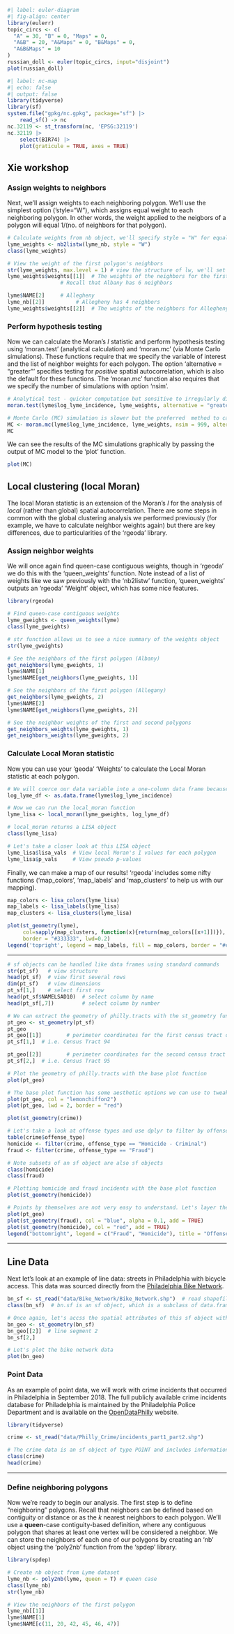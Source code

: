 ```r
#| label: euler-diagram
#| fig-align: center
library(eulerr)
topic_circs <- c(
  "A" = 30, "B" = 0, "Maps" = 0,
  "A&B" = 20, "A&Maps" = 0, "B&Maps" = 0,
  "A&B&Maps" = 10
)
russian_doll <- euler(topic_circs, input="disjoint")
plot(russian_doll)
```

```r
#| label: nc-map
#| echo: false
#| output: false
library(tidyverse)
library(sf)
system.file("gpkg/nc.gpkg", package="sf") |>
    read_sf() -> nc
nc.32119 <- st_transform(nc, 'EPSG:32119')
nc.32119 |>
    select(BIR74) |>
    plot(graticule = TRUE, axes = TRUE)
```

## Xie workshop


### Assign weights to neighbors

Next, we'll assign weights to each neighboring polygon. We'll use the simplest option ('style="W"), which assigns equal weight to each neighboring polygon. In other words, the weight applied to the neigbors of a polygon will equal 1/(no. of neighbors for that polygon).

```r
# Calculate weights from nb object, we'll specify style = "W" for equal weights
lyme_weights <- nb2listw(lyme_nb, style = "W")
class(lyme_weights)

# View the weight of the first polygon's neighbors
str(lyme_weights, max.level = 1) # view the structure of lw, we'll set max.level = 1 for easier viewing
lyme_weights$weights[[1]]  # The weights of the neighbors for the first polygon (Albany)
                 # Recall that Albany has 6 neighbors

lyme$NAME[2]     # Allegheny
lyme_nb[[2]]          # Allegheny has 4 neighbors
lyme_weights$weights[[2]]  # The weights of the neighbors for Allegheny

```

### Perform hypothesis testing 

Now we can calculate the Moran's *I* statistic and perform hypothesis testing using 'moran.test' (analytical calculation) and 'moran.mc' (via Monte Carlo simulations). These functions require that we specify the variable of interest and the list of neighbor weights for each polygon. The option 'alternative = "greater"' specifies testing for *positive* spatial autocorrelation, which is also the default for these functions. The 'moran.mc' function also requires that we specify the number of simulations with option 'nsim'.

```r
# Analytical test - quicker computation but sensitive to irregularly distributed polygons
moran.test(lyme$log_lyme_incidence, lyme_weights, alternative = "greater")

# Monte Carlo (MC) simulation is slower but the preferred  method to calculate an accurate p-value
MC <- moran.mc(lyme$log_lyme_incidence, lyme_weights, nsim = 999, alternative = "greater")
MC
```
We can see the results of the MC simulations graphically by passing the output of MC model to the 'plot' function.

```r
plot(MC)
```

## Local clustering (local Moran)

The local Moran statistic is an extension of the Moran's *I* for the analysis of *local* (rather than global) spatial autocorrelation. There are some steps in common with the global clustering analysis we performed previously (for example, we have to calculate neighbor weights again) but there are key differences, due to particularities of the 'rgeoda' library.


### Assign neighbor weights 
We will once again find queen-case contiguous weights, though in 'rgeoda' we do this with the 'queen_weights' function. Note instead of a list of weights like we saw previously with the 'nb2listw' function, 'queen_weights' outputs an 'rgeoda' 'Weight' object, which has some nice features.

```r
library(rgeoda)

# Find queen-case contiguous weights
lyme_gweights <- queen_weights(lyme)
class(lyme_gweights)

# str function allows us to see a nice summary of the weights object
str(lyme_gweights)

# See the neighbors of the first polygon (Albany)
get_neighbors(lyme_gweights, 1)
lyme$NAME[1]
lyme$NAME[get_neighbors(lyme_gweights, 1)]

# See the neighbors of the first polygon (Allegany)
get_neighbors(lyme_gweights, 2)
lyme$NAME[2]
lyme$NAME[get_neighbors(lyme_gweights, 2)]

# See the neighbor weights of the first and second polygons
get_neighbors_weights(lyme_gweights, 1)
get_neighbors_weights(lyme_gweights, 2)

```


### Calculate Local Moran statistic

Now you can use your 'geoda' 'Weights' to calculate the Local Moran statistic at each polygon.
```r
# We will coerce our data variable into a one-column data frame because this is the format required by the local_moran function
log_lyme_df <- as.data.frame(lyme$log_lyme_incidence)

# Now we can run the local_moran function
lyme_lisa <- local_moran(lyme_gweights, log_lyme_df)

# local_moran returns a LISA object
class(lyme_lisa)

# Let's take a closer look at this LISA object
lyme_lisa$lisa_vals  # View local Moran's I values for each polygon
lyme_lisa$p_vals     # View pseudo p-values

```

Finally, we can make a map of our results! 'rgeoda' includes some nifty functions ('map_colors', 'map_labels' and 'map_clusters' to help us with our mapping).

```r
map_colors <- lisa_colors(lyme_lisa)
map_labels <- lisa_labels(lyme_lisa)
map_clusters <- lisa_clusters(lyme_lisa)

plot(st_geometry(lyme), 
     col=sapply(map_clusters, function(x){return(map_colors[[x+1]])}), 
     border = "#333333", lwd=0.2)
legend('topright', legend = map_labels, fill = map_colors, border = "#eeeeee", cex = 0.7)
```


---


```r

# sf objects can be handled like data frames using standard commands
str(pt_sf)   # view structure
head(pt_sf)  # view first several rows
dim(pt_sf)   # view dimensions
pt_sf[1,]    # select first row
head(pt_sf$NAMELSAD10)  # select column by name  
head(pt_sf[,7])         # select column by number

# We can extract the geometry of philly.tracts with the st_geometry function
pt_geo <- st_geometry(pt_sf)
pt_geo
pt_geo[[1]]        # perimeter coordinates for the first census tract of the sf
pt_sf[1,]  # i.e. Census Tract 94

pt_geo[[2]]        # perimeter coordinates for the second census tract of the sf
pt_sf[2,]  # i.e. Census Tract 95

# Plot the geometry of philly.tracts with the base plot function
plot(pt_geo)

# The base plot function has some aesthetic options we can use to tweak our plots
plot(pt_geo, col = "lemonchiffon2")
plot(pt_geo, lwd = 2, border = "red")

```


```r
plot(st_geometry(crime))

# Let's take a look at offense types and use dplyr to filter by offense_type...
table(crime$offense_type)
homicide <- filter(crime, offense_type == "Homicide - Criminal")
fraud <- filter(crime, offense_type == "Fraud")

# Note subsets of an sf object are also sf objects
class(homicide)
class(fraud)

# Plotting homicide and fraud incidents with the base plot function
plot(st_geometry(homicide))
```


```r
# Points by themselves are not very easy to understand. Let's layer them on top of the tract polygons with add = TRUE
plot(pt_geo)
plot(st_geometry(fraud), col = "blue", alpha = 0.1, add = TRUE)
plot(st_geometry(homicide), col = "red", add = TRUE)
legend("bottomright", legend = c("Fraud", "Homicide"), title = "Offense type:", col = c("blue", "red"), pch = 1, bty = "n")
```

---


## Line Data 

Next let's look at an example of line data: streets in Philadelphia with bicycle access. This data was sourced directly from the [Philadelphia Bike Network](https://www.opendataphilly.org/dataset/bike-network). 

```r
bn_sf <- st_read("data/Bike_Network/Bike_Network.shp")  # read shapefile as an sf object
class(bn_sf)  # bn.sf is an sf object, which is a subclass of data.frame

# Once again, let's accss the spatial attributes of this sf object with the st_geometry command. 
bn_geo <- st_geometry(bn_sf)
bn_geo[[2]]  # line segment 2
bn_sf[2,]

# Let's plot the bike network data
plot(bn_geo)

```

### Point Data

As an example of point data, we will work with crime incidents that occurred in Philadelphia in September 2018. The full publicly available crime incidents database for Philadelphia is maintained by the Philadelphia Police Department and is available on the [OpenDataPhilly](https://www.opendataphilly.org/dataset/crime-incidents) website.

```r
library(tidyverse)

crime <- st_read("data/Philly_Crime/incidents_part1_part2.shp")

# The crime data is an sf object of type POINT and includes information on the date, time and offense type for each incident
class(crime)
head(crime)

```

---


### Define neighboring polygons
Now we're ready to begin our analysis. The first step is to define "neighboring" polygons. Recall that neighbors can be defined based on contiguity or distance or as the *k* nearest neighbors to each polygon. We'll use a **queen**-case contiguity-based definition, where any contiguous polygon that shares at least one vertex will be considered a neighbor. We can store the neighbors of each one of our polygons by creating an 'nb' object using the 'poly2nb' function from the 'spdep' library.

```r
library(spdep)

# Create nb object from Lyme dataset
lyme_nb <- poly2nb(lyme, queen = T) # queen case
class(lyme_nb)
str(lyme_nb)

# View the neighbors of the first polygon
lyme_nb[[1]]
lyme$NAME[1]
lyme$NAME[c(11, 20, 42, 45, 46, 47)]
```